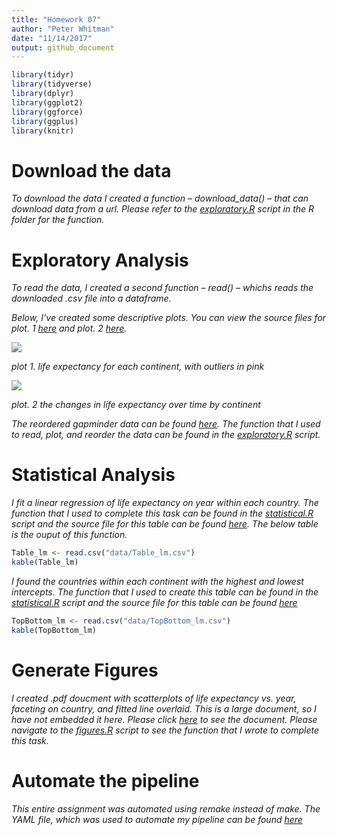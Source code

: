 ```yaml
---
title: "Homework 07"
author: "Peter Whitman"
date: "11/14/2017"
output: github_document
---
```


```r
library(tidyr)
library(tidyverse)
library(dplyr)
library(ggplot2)
library(ggforce)
library(ggplus)
library(knitr)
```

# Download the data

*To download the data I created a function -- download_data() -- that can download data from a url. Please refer to the [exploratory.R](https://github.com/peterwhitman/STAT545-whitman-peter/blob/master/hw07/R/exploratory.R) script in the R folder for the function.*

# Exploratory Analysis

*To read the data, I created a second function -- read() -- whichs reads the downloaded .csv file into a dataframe.*

*Below, I've created some descriptive plots. You can view the source files for plot. 1 [here](https://github.com/peterwhitman/STAT545-whitman-peter/blob/master/hw07/figures/LifeExp_BoxPlot.png) and plot. 2 [here](https://github.com/peterwhitman/STAT545-whitman-peter/blob/master/hw07/figures/LifeExp_OverTime.png).*


![](figures/LifeExp_BoxPlot.png)

*plot 1. life expectancy for each continent, with outliers in pink*

![](figures/LifeExp_OverTime.png)

*plot. 2 the changes in life expectancy over time by continent*

*The reordered gapminder data can be found [here](https://github.com/peterwhitman/STAT545-whitman-peter/blob/master/hw07/data/ReorderContinents_MeanLifeExp.csv). The function that I used to read, plot, and reorder the data can be found in the [exploratory.R](https://github.com/peterwhitman/STAT545-whitman-peter/blob/master/hw07/R/figures.R) script.*

# Statistical Analysis

*I fit a linear regression of life expectancy on year within each country. The function that I used to complete this task can be found in the [statistical.R](https://github.com/peterwhitman/STAT545-whitman-peter/blob/master/hw07/R/statistical.R) script and the source file for this table can be found [here](https://github.com/peterwhitman/STAT545-whitman-peter/blob/master/hw07/data/Table_lm.csv). The below table is the ouput of this function.*

```r
Table_lm <- read.csv("data/Table_lm.csv")
kable(Table_lm)
```

*I found the countries within each continent with the highest and lowest intercepts. The function that I used to create this table can be found in the [statistical.R](https://github.com/peterwhitman/STAT545-whitman-peter/blob/master/hw07/R/statistical.R) script and the source file for this table can be found [here](https://github.com/peterwhitman/STAT545-whitman-peter/blob/master/hw07/data/Table_lm.csv)*

```r
TopBottom_lm <- read.csv("data/TopBottom_lm.csv")
kable(TopBottom_lm)
```

# Generate Figures

*I created .pdf doucment with scatterplots of life expectancy vs. year, faceting on country, and fitted line overlaid. This is a large document, so I have not embedded it here. Please click [here](https://github.com/peterwhitman/STAT545-whitman-peter/blob/master/hw07/figures/Plot_lm.pdf) to see the document. Please navigate to the [figures.R](https://github.com/peterwhitman/STAT545-whitman-peter/blob/master/hw07/R/figures.R) script to see the function that I wrote to complete this task.*

# Automate the pipeline

*This entire assignment was automated using remake instead of make. The YAML file, which was used to automate my pipeline can be found [here](https://github.com/peterwhitman/STAT545-whitman-peter/blob/master/hw07/remake.yml)*